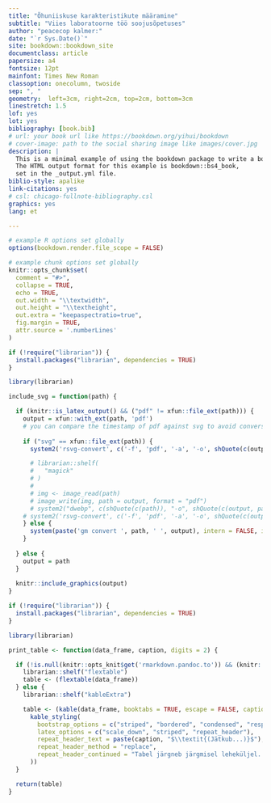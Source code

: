 ```yaml
--- 
title: "Õhuniiskuse karakteristikute määramine"
subtitle: "Viies laboratoorne töö soojusõpetuses"
author: "peacecop kalmer:"
date: "`r Sys.Date()`"
site: bookdown::bookdown_site
documentclass: article
papersize: a4
fontsize: 12pt
mainfont: Times New Roman
classoption: onecolumn, twoside
sep: ", "
geometry:  left=3cm, right=2cm, top=2cm, bottom=3cm
linestretch: 1.5
lof: yes
lot: yes
bibliography: [book.bib]
# url: your book url like https://bookdown.org/yihui/bookdown
# cover-image: path to the social sharing image like images/cover.jpg
description: |
  This is a minimal example of using the bookdown package to write a book.
  The HTML output format for this example is bookdown::bs4_book,
  set in the _output.yml file.
biblio-style: apalike
link-citations: yes
# csl: chicago-fullnote-bibliography.csl
graphics: yes
lang: et

---
```


```r
# example R options set globally
options(bookdown.render.file_scope = FALSE)

# example chunk options set globally
knitr::opts_chunk$set(
  comment = "#>",
  collapse = TRUE,
  echo = TRUE,
  out.width = "\\textwidth",
  out.height = "\\textheight",
  out.extra = "keepaspectratio=true",
  fig.margin = TRUE,
  attr.source = '.numberLines'
)

if (!require("librarian")) {
  install.packages("librarian", dependencies = TRUE)
}

library(librarian)

include_svg = function(path) {

  if (knitr::is_latex_output() && ("pdf" != xfun::file_ext(path))) {
    output = xfun::with_ext(path, 'pdf')
    # you can compare the timestamp of pdf against svg to avoid conversion if necessary
    
    if ("svg" == xfun::file_ext(path)) {
      system2('rsvg-convert', c('-f', 'pdf', '-a', '-o', shQuote(c(output, path))))

      # librarian::shelf(
      #   "magick"
      # )
      # 
      # img <- image_read(path)
      # image_write(img, path = output, format = "pdf")
      # system2("dwebp", c(shQuote(c(path)), "-o", shQuote(c(output, path))))
    # system2('rsvg-convert', c('-f', 'pdf', '-a', '-o', shQuote(c(output, path))))
    } else {
      system(paste('gm convert ', path, ' ', output), intern = FALSE, ignore.stdout = FALSE, ignore.stderr = FALSE, wait = TRUE)
    }
    
  } else {
    output = path
  }
  
  knitr::include_graphics(output)
}

if (!require("librarian")) {
  install.packages("librarian", dependencies = TRUE)
}

library(librarian)

print_table <- function(data_frame, caption, digits = 2) {

  if (!is.null(knitr::opts_knit$get('rmarkdown.pandoc.to')) && (knitr::opts_knit$get('rmarkdown.pandoc.to') == "docx")) {
    librarian::shelf("flextable")
    table <- (flextable(data_frame))
  } else {
    librarian::shelf("kableExtra")

    table <- (kable(data_frame, booktabs = TRUE, escape = FALSE, caption = caption, digits = digits, longtable = TRUE) %>%
      kable_styling(
        bootstrap_options = c("striped", "bordered", "condensed", "responsive", "hover"),
        latex_options = c("scale_down", "striped", "repeat_header"),
        repeat_header_text = paste(caption, "$\\textit{(Jätkub...)}$"),
        repeat_header_method = "replace",
        repeat_header_continued = "Tabel järgneb järgmisel leheküljel..."
      ))
  } 

  return(table)
}

```

```{=tex}
\sisetup{inter-unit-product = \ensuremath { { } \times { } } }
```
